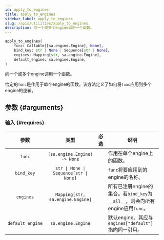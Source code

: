 ```yaml
---
id: apply_to_engines
title: apply_to_engines
sidebar_label: apply_to_engines
slug: /apis/utilities/apply_to_engines
description: 向一个或多个engine调用一个函数。
---
```




<APITopBar type="func" isPrivate={true} source="utilities.apply_to_engines" />

```python
apply_to_engines(
    func: Callable[[sa.engine.Engine], None],
    bind_key: str | None | Sequence[str | None],
    engines: Mapping[str, sa.engine.Engine],
    default_engine: sa.engine.Engine,
)
```

向一个或多个engine调用一个函数。

给定的`func`是作用于单个engine的函数。该方法定义了如何将`func`应用到多个engine的逻辑。

## 参数 {#arguments}

### 输入 {#requires}

|       参数       |                  类型                  |               必选                | <center>说明</center>                                                         |
| :--------------: | :------------------------------------: | :-------------------------------: | ----------------------------------------------------------------------------- |
|      `func`      |      `(sa.engine.Engine) -> None`      | <InlineIcon icon={vsiCheckIcon}/> | 作用在单个engine上的函数。                                                      |
|    `bind_key`    | `str \| None \| Sequence[str \| None]` | <InlineIcon icon={vsiCheckIcon}/> | `func`将要应用到的engine的名称。                                                |
|    `engines`     |    `Mapping[str, sa.engine.Engine]`    | <InlineIcon icon={vsiCheckIcon}/> | 所有已注册engine的集合。若`bind_key`为`__all__`，则会向所有engine应用`func`。 |
| `default_engine` |           `sa.engine.Engine`           | <InlineIcon icon={vsiCheckIcon}/> | 默认engine。其应与`engines["default"]`指向同一引用。                             |
